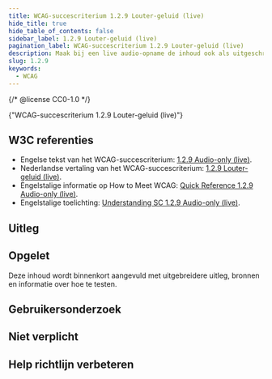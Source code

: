 ```yaml
---
title: WCAG-succescriterium 1.2.9 Louter-geluid (live)
hide_title: true
hide_table_of_contents: false
sidebar_label: 1.2.9 Louter-geluid (live)
pagination_label: WCAG-succescriterium 1.2.9 Louter-geluid (live)
description: Maak bij een live audio-opname de inhoud ook als uitgeschreven tekst beschikbaar, als live ondertitels of vooraf als tekstdocument.
slug: 1.2.9
keywords:
  - WCAG
---
```


{/* @license CC0-1.0 */}


<WcagHeadingGroup level={1} conformanceLevel="Niveau AAA">
  {"WCAG-succescriterium 1.2.9 Louter-geluid (live)"}
</WcagHeadingGroup>

## W3C referenties

- Engelse tekst van het WCAG-succescriterium: [<span lang="en">1.2.9 Audio-only (live)</span>](https://www.w3.org/TR/WCAG22/#audio-only-live).
- Nederlandse vertaling van het WCAG-succescriterium: [1.2.9 Louter-geluid (live)](https://www.w3.org/Translations/WCAG22-nl/#louter-geluid-live).
- Engelstalige informatie op <span lang="en">How to Meet WCAG</span>: [<span lang="en">Quick Reference 1.2.9 Audio-only (live)</span>](https://www.w3.org/WAI/WCAG22/quickref/#audio-only-live).
- Engelstalige toelichting: [<span lang="en">Understanding SC 1.2.9 Audio-only (live)</span>](https://www.w3.org/WAI/WCAG22/Understanding/audio-only-live.html).

## Uitleg

<Summary />

## Opgelet

Deze inhoud wordt binnenkort aangevuld met uitgebreidere uitleg, bronnen en informatie over hoe te testen.

## Gebruikersonderzoek

<CTAGebruikersonderzoek />

## Niet verplicht

<SpotlightSection>
  <Markdown omitH1 headinglevel={3}>
    <Disclaimer />
  </Markdown>
</SpotlightSection>

## Help richtlijn verbeteren

<Markdown omitH1 headinglevel={3}>
  <WCAGFooterInfo />
</Markdown>
